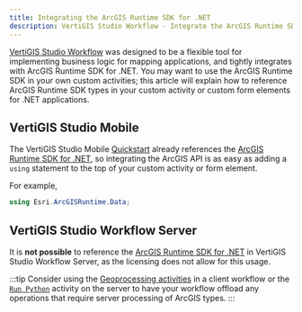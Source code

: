 ```yaml
---
title: Integrating the ArcGIS Runtime SDK for .NET
description: VertiGIS Studio Workflow - Integrate the ArcGIS Runtime SDK for .NET into custom activities for .NET applications
---
```


[VertiGIS Studio Workflow](https://apps.vertigisstudio.com/workflow/designer/) was designed to be a flexible tool for implementing business logic for mapping applications, and tightly integrates with ArcGIS Runtime SDK for .NET. You may want to use the ArcGIS Runtime SDK in your own custom activities; this article will explain how to reference ArcGIS Runtime SDK types in your custom activity or custom form elements for .NET applications.

## VertiGIS Studio Mobile

The VertiGIS Studio Mobile [Quickstart](../mobile/sdk-overview.mdx) already references the [ArcGIS Runtime SDK for .NET](https://developers.arcgis.com/net/latest/api-reference/), so integrating the ArcGIS API is as easy as adding a `using` statement to the top of your custom activity or form element.

For example,

```c#
using Esri.ArcGISRuntime.Data;
```

## VertiGIS Studio Workflow Server

It is **not possible** to reference the [ArcGIS Runtime SDK for .NET](https://developers.arcgis.com/net/latest/api-reference/) in VertiGIS Studio Workflow Server, as the licensing does not allow for this usage.

:::tip
Consider using the [Geoprocessing activities](https://docs.geocortex.com/workflow/latest/help/Default.htm#wf5/help/geometries.htm#Work_with_Geometries%3FTocPath%3DWork%2520with%2520Geometries%7C_____0) in a client workflow or the [`Run Python`](https://docs.geocortex.com/workflow/latest/help/Default.htm#wf5/help/activities/run-python.htm%3FTocPath%3DActivities%7CActivity%2520Reference%7C_____174) activity on the server to have your workflow offload any operations that require server processing of ArcGIS types.
:::
